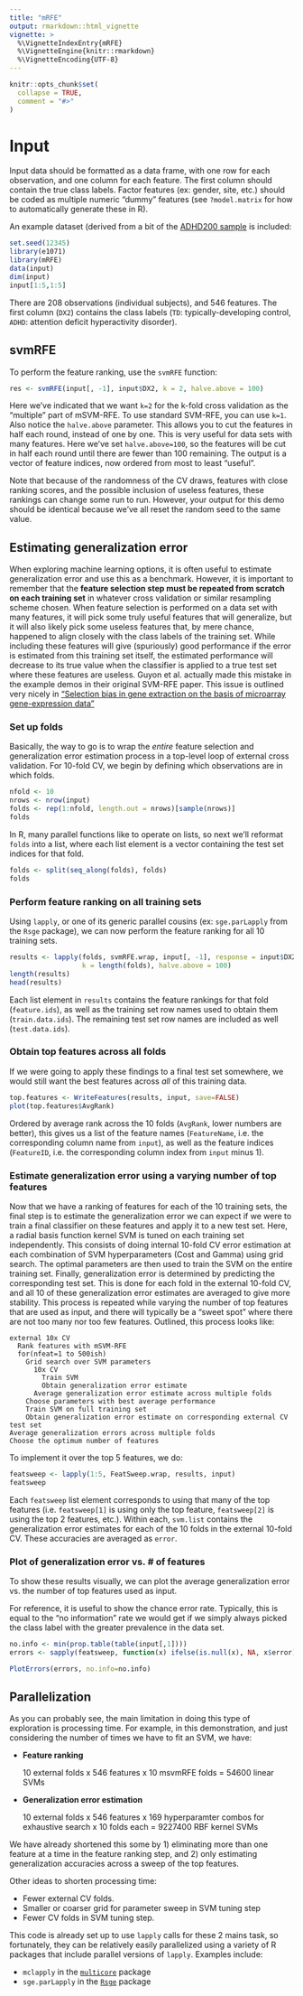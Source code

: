 ```yaml
---
title: "mRFE"
output: rmarkdown::html_vignette
vignette: >
  %\VignetteIndexEntry{mRFE}
  %\VignetteEngine{knitr::rmarkdown}
  %\VignetteEncoding{UTF-8}
---
```


```r
knitr::opts_chunk$set(
  collapse = TRUE,
  comment = "#>"
)
```

# Input

Input data should be formatted as a data frame, with one row for each observation, and one column for each feature.
The first column should contain the true class labels.
Factor features (ex: gender, site, etc.) should be coded as multiple numeric "dummy" features (see `?model.matrix` for how to automatically generate these in R).

An example dataset (derived from a bit of the [ADHD200 sample](http://fcon_1000.projects.nitrc.org/indi/adhd200/) is included:

```r
set.seed(12345)
library(e1071)
library(mRFE)
data(input)
dim(input)
input[1:5,1:5]
```

There are 208 observations (individual subjects), and 546 features.
The first column (`DX2`) contains the class labels (`TD`: typically-developing control, `ADHD`: attention deficit hyperactivity disorder).

## svmRFE

To perform the feature ranking, use the `svmRFE` function:

```r
res <- svmRFE(input[, -1], input$DX2, k = 2, halve.above = 100)
```

Here we've indicated that we want `k=2` for the k-fold cross validation as the "multiple" part of mSVM-RFE.
To use standard SVM-RFE, you can use `k=1`.
Also notice the `halve.above` parameter.
This allows you to cut the features in half each round, instead of one by one.
This is very useful for data sets with many features.
Here we've set `halve.above=100`, so the features will be cut in half each round until there are fewer than 100 remaining.
The output is a vector of feature indices, now ordered from most to least "useful".

Note that because of the randomness of the CV draws, features with close ranking scores, and the possible inclusion of useless features, these rankings can change some run to run.
However, your output for this demo should be identical because we've all reset the random seed to the same value.

## Estimating generalization error

When exploring machine learning options, it is often useful to estimate generalization error and use this as a benchmark.
However, it is important to remember that the **feature selection step must be repeated from scratch on each training set** in whatever cross validation or similar resampling scheme chosen.
When feature selection is performed on a data set with many features, it will pick some truly useful features that will generalize, but it will also likely pick some useless features that, by mere chance, happened to align closely with the class labels of the training set.
While including these features will give (spuriously) good performance if the error is estimated from this training set itself, the estimated performance will decrease to its true value when the classifier is applied to a true test set where these features are useless.
Guyon et al. actually made this mistake in the example demos in their original SVM-RFE paper.
This issue is outlined very nicely in ["Selection bias in gene extraction on the basis of microarray gene-expression data"](https://doi.org/10.1073/pnas.102102699)

### Set up folds

Basically, the way to go is to wrap the *entire* feature selection and generalization error estimation process in a top-level loop of external cross validation.
For 10-fold CV, we begin by defining which observations are in which folds.

```r
nfold <- 10
nrows <- nrow(input)
folds <- rep(1:nfold, length.out = nrows)[sample(nrows)]
folds
```

In R, many parallel functions like to operate on lists, so next we'll reformat `folds` into a list, where each list element is a vector containing the test set indices for that fold.

```r
folds <- split(seq_along(folds), folds)
folds
```

### Perform feature ranking on all training sets

Using `lapply`, or one of its generic parallel cousins (ex: `sge.parLapply` from the `Rsge` package), we can now perform the feature ranking for all 10 training sets.

```r
results <- lapply(folds, svmRFE.wrap, input[, -1], response = input$DX2, 
                  k = length(folds), halve.above = 100)
length(results)
head(results)
```

Each list element in `results` contains the feature rankings for that fold (`feature.ids`), as well as the training set row names used to obtain them (`train.data.ids`).
The remaining test set row names are included as well (`test.data.ids`).

### Obtain top features across all folds

If we were going to apply these findings to a final test set somewhere, we would still want the best features across *all* of this training data.

```r
top.features <- WriteFeatures(results, input, save=FALSE)
plot(top.features$AvgRank)
```

Ordered by average rank across the 10 folds (`AvgRank`, lower numbers are better), this gives us a list of the feature names (`FeatureName`, i.e. the corresponding column name from `input`), as well as the feature indices (`FeatureID`, i.e. the corresponding column index from `input` minus 1).

### Estimate generalization error using a varying number of top features

Now that we have a ranking of features for each of the 10 training sets, the final step is to estimate the generalization error we can expect if we were to train a final classifier on these features and apply it to a new test set.
Here, a radial basis function kernel SVM is tuned on each training set independently.
This consists of doing internal 10-fold CV error estimation at each combination of SVM hyperparameters (Cost and Gamma) using grid search.
The optimal parameters are then used to train the SVM on the entire training set.
Finally, generalization error is determined by predicting the corresponding test set.
This is done for each fold in the external 10-fold CV, and all 10 of these generalization error estimates are averaged to give more stability.
This process is repeated while varying the number of top features that are used as input, and there will typically be a "sweet spot" where there are not too many nor too few features.
Outlined, this process looks like:

    external 10x CV
      Rank features with mSVM-RFE
      for(nfeat=1 to 500ish)
        Grid search over SVM parameters
          10x CV
            Train SVM
            Obtain generalization error estimate
          Average generalization error estimate across multiple folds
        Choose parameters with best average performance
        Train SVM on full training set
        Obtain generalization error estimate on corresponding external CV test set
    Average generalization errors across multiple folds
    Choose the optimum number of features

To implement it over the top 5 features, we do:

```r
featsweep <- lapply(1:5, FeatSweep.wrap, results, input)
featsweep
```

Each `featsweep` list element corresponds to using that many of the top features (i.e. `featsweep[1]` is using only the top feature, `featsweep[2]` is using the top 2 features, etc.).
Within each, `svm.list` contains the generalization error estimates for each of the 10 folds in the external 10-fold CV.
These accuracies are averaged as `error`.

### Plot of generalization error vs. \# of features

To show these results visually, we can plot the average generalization error vs. the number of top features used as input.

For reference, it is useful to show the chance error rate.
Typically, this is equal to the "no information" rate we would get if we simply always picked the class label with the greater prevalence in the data set.

```r
no.info <- min(prop.table(table(input[,1])))
errors <- sapply(featsweep, function(x) ifelse(is.null(x), NA, x$error))

PlotErrors(errors, no.info=no.info)
```

## Parallelization

As you can probably see, the main limitation in doing this type of exploration is processing time.
For example, in this demonstration, and just considering the number of times we have to fit an SVM, we have:

-   **Feature ranking**

    10 external folds x 546 features x 10 msvmRFE folds = 54600 linear SVMs

-   **Generalization error estimation**

    10 external folds x 546 features x 169 hyperparamter combos for exhaustive search x 10 folds each = 9227400 RBF kernel SVMs

We have already shortened this some by 1) eliminating more than one feature at a time in the feature ranking step, and 2) only estimating generalization accuracies across a sweep of the top features.

Other ideas to shorten processing time:

-   Fewer external CV folds.
-   Smaller or coarser grid for parameter sweep in SVM tuning step
-   Fewer CV folds in SVM tuning step.

This code is already set up to use `lapply` calls for these 2 mains task, so fortunately, they can be relatively easily parallelized using a variety of R packages that include parallel versions of `lapply`.
Examples include:

-   `mclapply` in the [`multicore`](http://cran.r-project.org/web/packages/multicore/index.html) package
-   `sge.parLapply` in the [`Rsge`](http://cran.r-project.org/web/packages/Rsge/index.html) package
